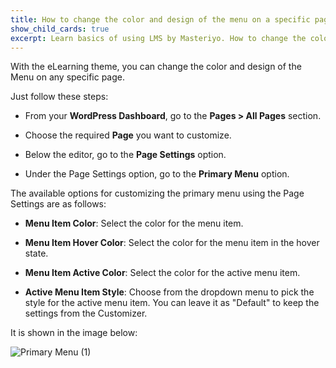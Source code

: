 ---
title: How to change the color and design of the menu on a specific page?
show_child_cards: true
excerpt: Learn basics of using LMS by Masteriyo. How to change the color and design of the menu on a specific page.
---


With the eLearning theme, you can change the color and design of the Menu on any specific page.

Just follow these steps:

- From your **WordPress Dashboard**, go to the **Pages > All Pages** section.

- Choose the required **Page** you want to customize.

- Below the editor, go to the **Page Settings** option.

- Under the Page Settings option, go to the **Primary Menu** option.

The available options for customizing the primary menu using the Page Settings are as follows:

- **Menu Item Color**: Select the color for the menu item.

- **Menu Item Hover Color**: Select the color for the menu item in the hover state.

- **Menu Item Active Color**: Select the color for the active menu item.

- **Active Menu Item Style**: Choose from the dropdown menu to pick the style for the active menu item. You can leave it as "Default" to keep the settings from the Customizer.

It is shown in the image below:

![Primary Menu (1)](https://user-images.githubusercontent.com/109593521/183599953-6916b746-5a48-4ca5-b017-309f429ac8f7.png)
